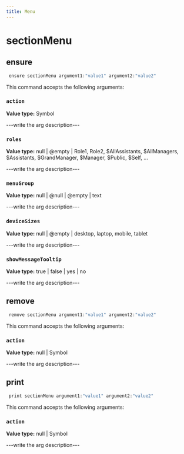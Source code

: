 ```yaml
---
title: Menu
---
```


# sectionMenu

## ensure

```js filename="Terminal" copy
 ensure sectionMenu argument1:"value1" argument2:"value2"
```

This command accepts the following arguments:

### `action`
**Value type:** Symbol

---write the arg description---

### `roles`
**Value type:** null | @empty | Role1, Role2, $AllAssistants, $AllManagers, $Assistants, $GrandManager, $Manager, $Public, $Self, ...

---write the arg description---

### `menuGroup`
**Value type:** null | @null | @empty | text

---write the arg description---

### `deviceSizes`
**Value type:** null | @empty | desktop, laptop, mobile, tablet

---write the arg description---

### `showMessageTooltip`
**Value type:** true | false | yes | no

---write the arg description---


## remove

```js filename="Terminal" copy
 remove sectionMenu argument1:"value1" argument2:"value2"
```

This command accepts the following arguments:

### `action`
**Value type:** null | Symbol

---write the arg description---


## print

```js filename="Terminal" copy
 print sectionMenu argument1:"value1" argument2:"value2"
```

This command accepts the following arguments:

### `action`
**Value type:** null | Symbol

---write the arg description---


